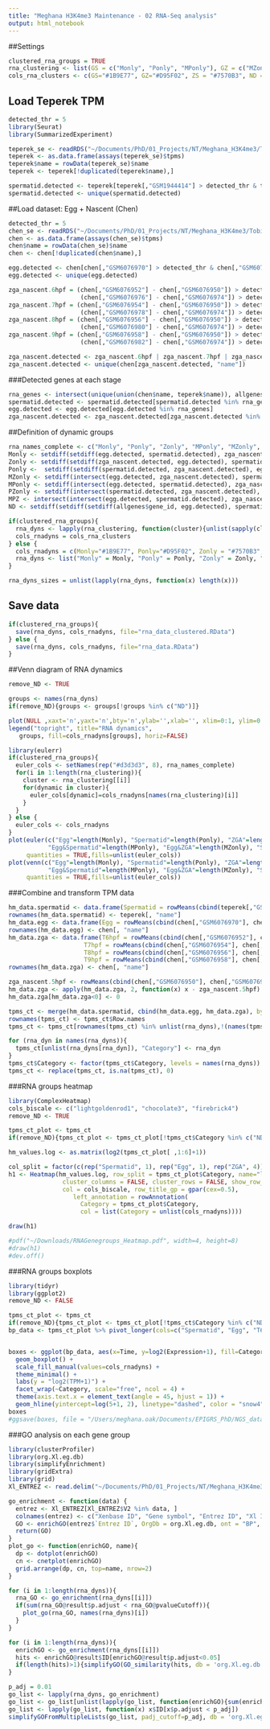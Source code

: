 ```yaml
---
title: "Meghana H3K4me3 Maintenance - 02 RNA-Seq analysis"
output: html_notebook
---
```


##Settings
```r
clustered_rna_groups = TRUE
rna_clustering <- list(GS = c("Monly", "Ponly", "MPonly"), GZ = c("MZonly", "PZonly", "MPZ"), ZS = "Zonly", ND = "ND")
cols_rna_clusters <- c(GS="#1B9E77", GZ="#D95F02", ZS = "#7570B3", ND = "#666666")
```

## Load Teperek TPM
```r
detected_thr = 5
library(Seurat)
library(SummarizedExperiment)

teperek_se <- readRDS("~/Documents/PhD/01_Projects/NT/Meghana_H3K4me3/Tobias data/meghana_rnaseq/GSE75164/se.rds")
teperek <- as.data.frame(assays(teperek_se)$tpms)
teperek$name = rowData(teperek_se)$name
teperek <- teperek[!duplicated(teperek$name),]

spermatid.detected <- teperek[teperek[,"GSM1944414"] > detected_thr & teperek[,"GSM1944415"] > detected_thr & teperek[,"GSM1944416"] > detected_thr, "name"]
spermatid.detected <- unique(spermatid.detected)
```

##Load dataset: Egg + Nascent (Chen)
```r
detected_thr = 5
chen_se <- readRDS("~/Documents/PhD/01_Projects/NT/Meghana_H3K4me3/Tobias data/meghana_rnaseq/GSE201835/se.rds")
chen <- as.data.frame(assays(chen_se)$tpms)
chen$name = rowData(chen_se)$name
chen <- chen[!duplicated(chen$name),]

egg.detected <- chen[chen[,"GSM6076970"] > detected_thr & chen[,"GSM6076971"] > detected_thr, "name"]
egg.detected <- unique(egg.detected)

zga_nascent.6hpf = (chen[,"GSM6076952"] - chen[,"GSM6076950"]) > detected_thr & (chen[,"GSM6076953"] - chen[,"GSM6076951"]) > detected_thr &     
                    (chen[,"GSM6076976"] - chen[,"GSM6076974"]) > detected_thr & (chen[,"GSM6076977"] - chen[,"GSM6076975"]) > detected_thr
zga_nascent.7hpf = (chen[,"GSM6076954"] - chen[,"GSM6076950"]) > detected_thr & (chen[,"GSM6076955"] - chen[,"GSM6076951"]) > detected_thr & 
                    (chen[,"GSM6076978"] - chen[,"GSM6076974"]) > detected_thr & (chen[,"GSM6076979"] - chen[,"GSM6076975"]) > detected_thr
zga_nascent.8hpf = (chen[,"GSM6076956"] - chen[,"GSM6076950"]) > detected_thr & (chen[,"GSM6076957"] - chen[,"GSM6076951"]) > detected_thr & 
                    (chen[,"GSM6076980"] - chen[,"GSM6076974"]) > detected_thr & (chen[,"GSM6076981"] - chen[,"GSM6076975"]) > detected_thr
zga_nascent.9hpf = (chen[,"GSM6076958"] - chen[,"GSM6076950"]) > detected_thr & (chen[,"GSM6076959"] - chen[,"GSM6076951"]) > detected_thr & 
                    (chen[,"GSM6076982"] - chen[,"GSM6076974"]) > detected_thr & (chen[,"GSM6076983"] - chen[,"GSM6076975"]) > detected_thr

zga_nascent.detected <- zga_nascent.6hpf | zga_nascent.7hpf | zga_nascent.8hpf | zga_nascent.9hpf
zga_nascent.detected <- unique(chen[zga_nascent.detected, "name"])
```

###Detected genes at each stage
```r
rna_genes <- intersect(unique(union(chen$name, teperek$name)), allgenes$gene_id)
spermatid.detected <- spermatid.detected[spermatid.detected %in% rna_genes]
egg.detected <- egg.detected[egg.detected %in% rna_genes]
zga_nascent.detected <- zga_nascent.detected[zga_nascent.detected %in% rna_genes]
```

##Definition of dynamic groups
```r
rna_names_complete <- c("Monly", "Ponly", "Zonly", "MPonly", "MZonly", "PZonly", "MPZ", "ND")
Monly <- setdiff(setdiff(egg.detected, spermatid.detected), zga_nascent.detected)
Zonly <- setdiff(setdiff(zga_nascent.detected, egg.detected), spermatid.detected)
Ponly <-  setdiff(setdiff(spermatid.detected, zga_nascent.detected), egg.detected)
MZonly <- setdiff(intersect(egg.detected, zga_nascent.detected), spermatid.detected)
MPonly <- setdiff(intersect(egg.detected, spermatid.detected), zga_nascent.detected)
PZonly <- setdiff(intersect(spermatid.detected, zga_nascent.detected), egg.detected)
MPZ <- intersect(intersect(egg.detected, spermatid.detected), zga_nascent.detected)
ND <- setdiff(setdiff(setdiff(allgenes$gene_id, egg.detected), spermatid.detected), zga_nascent.detected)

if(clustered_rna_groups){
  rna_dyns <- lapply(rna_clustering, function(cluster){unlist(sapply(cluster, function(dyn_name){get(dyn_name)}), use.names = FALSE)})
  cols_rnadyns = cols_rna_clusters
} else {
  cols_rnadyns = c(Monly="#1B9E77", Ponly="#D95F02", Zonly = "#7570B3", MPonly = "#E7298A", MZonly = "#66A61E", PZonly = "#E6AB02", MPZ = "#A6761D", ND = "#666666")
  rna_dyns <- list("Monly" = Monly, "Ponly" = Ponly, "Zonly" = Zonly, "MPonly" = MPonly, "MZonly" = MZonly, "PZonly" = PZonly, "MPZ"= MPZ, "ND"= ND)
}

rna_dyns_sizes = unlist(lapply(rna_dyns, function(x) length(x)))
```

## Save data
```r
if(clustered_rna_groups){
  save(rna_dyns, cols_rnadyns, file="rna_data_clustered.RData")
} else {
  save(rna_dyns, cols_rnadyns, file="rna_data.RData")
}
```


##Venn diagram of RNA dynamics
```r
remove_ND <- TRUE

groups <- names(rna_dyns)
if(remove_ND){groups <- groups[!groups %in% c("ND")]}

plot(NULL ,xaxt='n',yaxt='n',bty='n',ylab='',xlab='', xlim=0:1, ylim=0:1)
legend("topright", title="RNA dynamics",
   groups, fill=cols_rnadyns[groups], horiz=FALSE)

library(eulerr)
if(clustered_rna_groups){
  euler_cols <- setNames(rep("#d3d3d3", 8), rna_names_complete)
  for(i in 1:length(rna_clustering)){
    cluster <- rna_clustering[[i]]
    for(dynamic in cluster){
      euler_cols[dynamic]=cols_rnadyns[names(rna_clustering)[i]]
    }
  }
} else {
  euler_cols <- cols_rnadyns
}
plot(euler(c("Egg"=length(Monly), "Spermatid"=length(Ponly), "ZGA"=length(Zonly),
           "Egg&Spermatid"=length(MPonly), "Egg&ZGA"=length(MZonly), "Spermatid&ZGA"=length(PZonly), "Egg&Spermatid&ZGA"=length(MPZ))),
     quantities = TRUE,fills=unlist(euler_cols))
plot(venn(c("Egg"=length(Monly), "Spermatid"=length(Ponly), "ZGA"=length(Zonly),
           "Egg&Spermatid"=length(MPonly), "Egg&ZGA"=length(MZonly), "Spermatid&ZGA"=length(PZonly), "Egg&Spermatid&ZGA"=length(MPZ))),
     quantities = TRUE,fills=unlist(euler_cols))
```
###Combine and transform TPM data 
```r
hm_data.spermatid <- data.frame(Spermatid = rowMeans(cbind(teperek[,"GSM1944414"], teperek[,"GSM1944415"], teperek[,"GSM1944416"])))
rownames(hm_data.spermatid) <- teperek[, "name"]
hm_data.egg <- data.frame(Egg = rowMeans(cbind(chen[,"GSM6076970"], chen[,"GSM6076971"])))
rownames(hm_data.egg) <- chen[, "name"]
hm_data.zga <- data.frame(T6hpf = rowMeans(cbind(chen[,"GSM6076952"], chen[,"GSM6076953"])),# chen[,"GSM6076976"], chen[,"GSM6076977"])), 
                     T7hpf = rowMeans(cbind(chen[,"GSM6076954"], chen[,"GSM6076955"])),# chen[,"GSM6076978"], chen[,"GSM6076979"])),
                     T8hpf = rowMeans(cbind(chen[,"GSM6076956"], chen[,"GSM6076957"])),#, chen[,"GSM6076980"], chen[,"GSM6076981"])),
                     T9hpf = rowMeans(cbind(chen[,"GSM6076958"], chen[,"GSM6076959"])))#, chen[,"GSM6076982"], chen[,"GSM6076983"])))
rownames(hm_data.zga) <- chen[, "name"]

zga_nascent.5hpf <- rowMeans(cbind(chen[,"GSM6076950"], chen[,"GSM6076951"]))#, chen[,"GSM6076974"], chen[,"GSM6076975"]))
hm_data.zga <- apply(hm_data.zga, 2, function(x) x - zga_nascent.5hpf)
hm_data.zga[hm_data.zga<0] <- 0

tpms_ct <- merge(hm_data.spermatid, cbind(hm_data.egg, hm_data.zga), by = "row.names", all = TRUE)
rownames(tpms_ct) <- tpms_ct$Row.names
tpms_ct <- tpms_ct[rownames(tpms_ct) %in% unlist(rna_dyns),!(names(tpms_ct) %in% "Row.names")]

for (rna_dyn in names(rna_dyns)){
  tpms_ct[unlist(rna_dyns[rna_dyn]), "Category"] <- rna_dyn
}
tpms_ct$Category <- factor(tpms_ct$Category, levels = names(rna_dyns))
tpms_ct <- replace(tpms_ct, is.na(tpms_ct), 0)
```

###RNA groups heatmap
```r
library(ComplexHeatmap)
cols_biscale <- c("lightgoldenrod1", "chocolate3", "firebrick4")
remove_ND <- TRUE

tpms_ct_plot <- tpms_ct
if(remove_ND){tpms_ct_plot <- tpms_ct_plot[!tpms_ct$Category %in% c("ND"),]}

hm_values.log <- as.matrix(log2(tpms_ct_plot[ ,1:6]+1))

col_split = factor(c(rep("Spermatid", 1), rep("Egg", 1), rep("ZGA", 4)))
h1 <- Heatmap(hm_values.log, row_split = tpms_ct_plot$Category, name="log2(TPM+1)",
               cluster_columns = FALSE, cluster_rows = FALSE, show_row_names = FALSE, column_split = col_split, row_title_rot = 0, cluster_row_slices = FALSE,
               col = cols_biscale, row_title_gp = gpar(cex=0.5), 
                  left_annotation = rowAnnotation(
                    Category = tpms_ct_plot$Category,
                    col = list(Category = unlist(cols_rnadyns))))

draw(h1)

#pdf("~/Downloads/RNAGenegroups_Heatmap.pdf", width=4, height=8)
#draw(h1)
#dev.off()
```

###RNA groups boxplots
```r
library(tidyr)
library(ggplot2)
remove_ND <- FALSE

tpms_ct_plot <- tpms_ct
if(remove_ND){tpms_ct_plot <- tpms_ct_plot[!tpms_ct$Category %in% c("ND"),]}
bp_data <- tpms_ct_plot %>% pivot_longer(cols=c("Spermatid", "Egg", "T6hpf", "T7hpf", "T8hpf", "T9hpf"), names_to='Time', values_to='Expression')


boxes <- ggplot(bp_data, aes(x=Time, y=log2(Expression+1), fill=Category)) + 
  geom_boxplot() + 
  scale_fill_manual(values=cols_rnadyns) +
  theme_minimal() + 
  labs(y = "log2(TPM+1)") +  
  facet_wrap(~Category, scale="free", ncol = 4) +
  theme(axis.text.x = element_text(angle = 45, hjust = 1)) +
  geom_hline(yintercept=log(5+1, 2), linetype="dashed", color = "snow4")
boxes
#ggsave(boxes, file = "/Users/meghana.oak/Documents/EPIGRS_PhD/NGS_data_sorted/Plots/Fig2/iv_RNAGenegroups_Boxplots.tiff", width = 22, height = 12, units = "cm")
```

###GO analysis on each gene group
```r
library(clusterProfiler)
library(org.Xl.eg.db)
library(simplifyEnrichment)
library(gridExtra)
library(grid)
Xl_ENTREZ <- read.delim("~/Documents/PhD/01_Projects/NT/Meghana_H3K4me3/NGS_data_sorted/Genome_Xl10.1/GenePageLaevisEntrezGeneUnigeneMapping.txt", header = FALSE)

go_enrichment <- function(data) {
  entrez <- Xl_ENTREZ[Xl_ENTREZ$V2 %in% data, ] 
  colnames(entrez) <- c("Xenbase ID", "Gene symbol", "Entrez ID", "Xl ID unknown")
  GO <- enrichGO(entrez$`Entrez ID`, OrgDb = org.Xl.eg.db, ont = "BP", readable = TRUE)
  return(GO)
}
plot_go <- function(enrichGO, name){
  dp <- dotplot(enrichGO)
  cn <- cnetplot(enrichGO)
  grid.arrange(dp, cn, top=name, nrow=2)
}

for (i in 1:length(rna_dyns)){
  rna_GO <- go_enrichment(rna_dyns[[i]])
  if(sum(rna_GO@result$p.adjust < rna_GO@pvalueCutoff)){
    plot_go(rna_GO, names(rna_dyns)[i])
  }
}
```

```r
for (i in 1:length(rna_dyns)){
  enrichGO <- go_enrichment(rna_dyns[[i]])
  hits <- enrichGO@result$ID[enrichGO@result$p.adjust<0.05]
  if(length(hits)>1){simplifyGO(GO_similarity(hits, db = 'org.Xl.eg.db'), column_title = names(rna_dyns[i]))}
}
```
```r
p_adj = 0.01
go_list <- lapply(rna_dyns, go_enrichment)
go_list <- go_list[unlist(lapply(go_list, function(enrichGO){sum(enrichGO@result$p.adjust<p_adj) > 0}))]
go_list <- lapply(go_list, function(x) x$ID[x$p.adjust < p_adj])
simplifyGOFromMultipleLists(go_list, padj_cutoff=p_adj, db = 'org.Xl.eg.db', ont = "BP")
```





